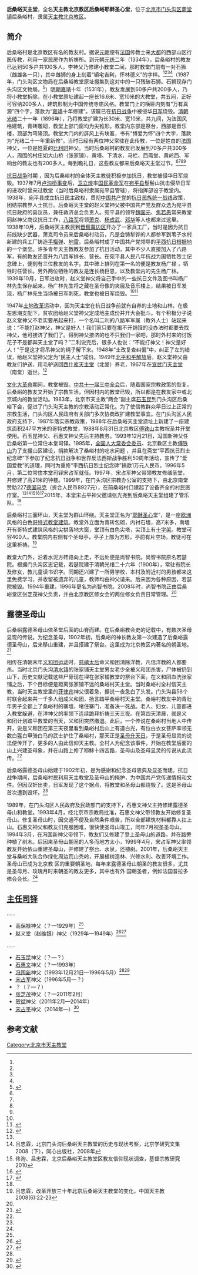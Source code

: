 '''后桑峪天主堂'''，全名'''天主教北京教区后桑峪耶稣圣心堂'''，位于[[北京市|北京市]][[门头沟区|门头沟区]][[斋堂镇|斋堂镇]]后桑峪村，隶属[[天主教北京教区|天主教北京教区]]。

==简介==
后桑峪村是北京教区有名的教友村。据说[[元朝|元朝]]便有[[法国|法国]]传教士来[[元大都|大都]]的西部山区行医传教，利用一家民房作为祈祷所。到元朝[[元统_(元朝)|元统]]二年（1334年），后桑峪村的教友已达到50多户共100多人。李神父乃修建小教堂二间，那时教堂门前有一对石狮（雌雄各一只），其中雌狮的身上刻着“镇宅吉利，怀林德义”的字样。<ref name=kao/><ref name=tong/><ref name=bh/><ref name=mtg/>（1987年，门头沟区文物局在后桑峪教堂原址搜集到这对中的一只残破石狮。石狮现存门头沟区文物局。<ref>{{Cite web|url =http://www.mzb.com.cn/html/report/134562-1.htm|title =河北献县张庄天主堂建堂150周年|author =|date =2010-07-09|publisher =中国民族宗教网|language =|accessdate =|quote =|deadurl =yes|archiveurl =https://web.archive.org/web/20161226221828/http://www.mzb.com.cn/html/report/134562-1.htm|archivedate =2016-12-26}}</ref>）[[明朝|明朝]][[嘉靖|嘉靖]]十年（1531年），教友发展到60多户共200多人，乃将小教堂拆除，在小教堂原址建起一座长16.6米、宽10米的大教堂，共五间，正好可容纳200多人，建筑形制为中国传统寺庙风格。教堂门上的横匾内刻有“万有真源”四个字，落款为“[[嘉靖|嘉靖]]十年修建”。该匾已在[[抗日战争|抗日战争]]中被侵华[[日军|日军]]烧毁。[[清朝|清朝]][[光绪|光绪]]二十一年（1896年），乃将教堂扩建为长30米、宽10米，共九间，为法国风格建筑，青砖雕砌，教堂上部门窗均为尖锥形。教堂内东部是祭台，西部是音乐楼，顶部为穹隆顶。教堂大门内的屏风上有块匾，书有“博爱为怀”四个大字，落款为“光绪二十一年重新修”。当时已经有两位神父常驻在此传教，一位是姓白的[[法国|法国]]神父，一位是姓夏的[[比利时|比利时]]神父。当时后桑峪村的教友已发展到70多户共300多人，周围的村庄如大山桥（张家铺）、黄塔、下清水、马栏、西斋堂、黄岭西、军响台的教友也有200多人。每到瞻礼日，这些教友都来后桑峪天主堂过节。<ref name=kao/><ref name=tong/><ref name=bh/><ref name=mtg/>

[[抗日战争|抗日战争]]时期 ，因为后桑峪村的全体天主教徒积极参加抗日，教堂被侵华日军烧毁。1937年7月[[卢沟桥事变|卢沟桥事变]]后，[[卫立煌|卫立煌]]率[[国民革命军|国民革命军]]在[[宛平县|宛平县]]髽髻山抗击侵华日军的进攻时曾来过教堂（当时后桑峪村隶属宛平县管辖），将指挥部设于教堂内。1938年，宛平县成立抗日民主政权，贯彻[[中国共产党|中国共产党]]的[[抗日民族统一战线|抗日民族统一战线]]政策，团结宗教界人士抗日。后桑峪天主堂的赵义堂神父被中国共产党及群众选为宛平县抗日政府的县议员，兼任救济总会负责人。宛平县的领导[[魏国元|魏国元]]、[[焦若愚|焦若愚]]常来教堂同赵神父商议抗日工作，[[八路军|八路军]]将领[[萧克|萧克]]、[[杨成武|杨成武]]、[[邓华|邓华]]等人也都来过这里。1938年10月，后桑峪天主教民到[[晋察冀边区|晋察冀边区]]开办了一家兵工厂，当时是因为抗日前线缺少武器，萧克司令员来后桑峪村动员，凡是会铸犁铧的人都参军到苇子水村新建的兵工厂铸造[[手榴弹|手榴弹]]、[[地雷|地雷]]。后桑峪村成了中国共产党领导的[[平西抗日根据地|平西抗日根据地]]的一个堡垒。许多青年天主教教友参加了抗日活动，其中不少人直接加入了八路军，有的教友还晋升为八路军排长、营长。在宛平县人民八年抗战为国牺牲烈士纪念碑上，便刻有三位教友的名字。其中碑上排列在第一名的便是教友杨广禄 ，牺牲时任营长。另外两位牺牲的教友是连长杨巨恩，以及教堂内的先生杨广林。1939年10月，日军进攻时，赵义堂神父将自己手中的一些抗日文件及图书叫杨广林先生保存起来，杨广林先生将之藏在圣母像的夹层及音乐楼上，结果被日军发现，杨广林先生当场被日军刺死，教堂也被日军烧毁。<ref name=bh/><ref>{{Cite web  |url =http://zjb.bjmtg.gov.cn/zjhdcs_fwzq/20141226/69.html  |title =后桑峪村天主教堂  |author =  |date =2014-12-26  |publisher =门头沟民族与宗教  |language =  |accessdate =  |quote =  |archive-url =https://web.archive.org/web/20161226221835/http://zjb.bjmtg.gov.cn/zjhdcs_fwzq/20141226/69.html  |archive-date =2016-12-26  |dead-url =yes  }}</ref>

1947年[[土地改革|土地改革]]运动中，因为天主堂在抗日战争前就有自养的土地和山林，在极左思潮支配下，贫农团给赵义堂神父定成地主成份并开大会批斗。有个积极分子说赵义堂神父不老实要吊起来打，一个名叫二利的八路军军属（教外人士）站起来说：“不能打赵神父，神父是好人！我们家只要在揭不开锅饿的没办法时都要去找神父，他可接济了我们了。得到神父接济的也不只我们一家吧，那时外村来的讨饭花子不是都奔天主堂了吗？”二利说完后，很多人也说：“不能打神父！神父是好人！”于是这才将吊神父的绳子解下来。1948年“土改复查纠偏”中，纠正了左的错误，给赵义堂神父定为“民主人士”成份。1949年[[北平和平解放|北平和平解放]]后，赵义堂神父由教友们护送，用毛驴送回[[西什库天主堂|西什库天主堂]]（北堂）养老，1967年在[[宣武门天主堂|宣武门天主堂]]（南堂）逝世。<ref name=zhanggy>{{Cite web |url = http://www.tianguangbao.org/2015.5.15/13.htm |title = 桑峪村神长教友的英勇抗战史 |author = 张光尧 |date = 2015-05-15 |publisher = 天光 |language =  |accessdate =  |quote =  |archive-date = 2016-12-26 |archive-url = https://web.archive.org/web/20161226220914/http://www.tianguangbao.org/2015.5.15/13.htm |dead-url = no }}</ref>

[[文化大革命|文化大革命]]期间，教堂被毁。[[中共十一届三中全会|中共十一届三中全会]]后，随着国家宗教政策的恢复，后桑峪的教友又开始了宗教生活，但因村内的教堂已毁，所以都是在教友家中或北京城内的教堂活动。1983年，北京市天主教“两会”副主席[[石玉昆|石玉昆]]到门头沟区后桑峪下会，促进了门头沟天主教的宗教活动正常化。为了使信教群众早日过上正常的宗教生活，门头沟区人民政府有关部门多次协商改扩建教堂事宜。在门头沟区人民政府支持下，1987年落实宗教政策，1988年在后桑峪天主堂遗址上新建了一座建筑面积247平方米的哥特式教堂，1988年8月31日北京教区[[傅铁山|傅铁山]]主教祝圣并开堂使用。石玉昆神父、石惠文神父先后主持教务。1993年12月21日，冯国新神父任后桑峪第一位常住本堂司铎。1995年，[[全国人大常委会委员|全国人大常委会委员]]、北京教区主教[[傅铁山|傅铁山]]为了支援山区建设，捐款解决了桑峪村的吃水问题 ，并且在斋堂“平西抗日烈士纪念碑”下参加了纪念抗日战争和世界反法西斯战争胜利50周年活动，宣传了“爱国爱教”的道理，同时为重修“平西抗日烈士纪念碑”捐款1万元人民币。1996年5月，第二位常住本堂司铎宋占军就任。1997年，宋占军神父带领教友修缮圣堂，并修建了高21米的钟楼。1999年，在门头沟区宗教办公室的支持下，由北京南堂赞助227[[德国马克|德国马克]]（折合人民币8927元），在前桑峪村口建起了设备齐全的村民医疗室。<ref name=bh/><ref name=kao>吕忠霖，北京门头沟后桑峪天主教堂的历史与现状考察，北京学研究文集2008（下），同心出版社，2008年</ref><ref name=tong>佟洵、吕忠霖，北京后桑峪天主教堂区教友信仰现状调查，基督宗教研究2010</ref><ref>{{Cite web|url =http://www.bj.xinhuanet.com/bjpd_sdwm/2004-03/25/content_1846757.htm|title =后桑峪堂|author =|date =2004-03-25|publisher =新华网|language =|accessdate =|quote =|deadurl =yes|archiveurl =https://web.archive.org/web/20161226215837/http://www.bj.xinhuanet.com/bjpd_sdwm/2004-03/25/content_1846757.htm|archivedate =2016-12-26}}</ref><ref name=mtg>{{Cite web |url = http://zjb.bjmtg.gov.cn/zjhdcs_fwzq/20141226/69.html |title = 后桑峪村天主教堂 |author =  |date = 2014-12-26 |publisher = 门头沟民族与宗教 |language =  |accessdate =  |quote =  |archive-url = https://web.archive.org/web/20161226221835/http://zjb.bjmtg.gov.cn/zjhdcs_fwzq/20141226/69.html |archive-date = 2016-12-26 |dead-url = yes }}</ref>2015年，本堂宋占平神父邀请张光尧到后桑峪天主堂组建了管乐队。<ref name=zhanggy/>

后桑峪村三面环山，天主堂为群山环绕。天主堂正名为“[[耶稣圣心|耶稣圣心]]堂”，是一座[[欧洲|欧洲]]风格的白色[[哥特式建筑|哥特式教堂建筑]]。教堂外立面为青砖包砌，内衬石墙，高7米多，南墙开有哥特式建筑风格的尖拱落地大窗，堂顶有白色尖塔，尖顶上有[[十字架|十字架]]。教堂可容400人。教堂院内右侧有个圣母亭，亭子上部为方形，亭前有片空场，教徒可在这里祈祷。<ref name=bh>吕忠霖，改革开放三十年北京后桑峪天主教堂的变化，中国天主教2008(6):22-23</ref>

教堂大门外，沿着水泥方砖路向上走，不远处便是尚智书院。尚智书院原名若瑟院。根据门头沟区志记载，若瑟院建于清朝光绪二十六年（1900年），常驻有院长及修女，教儿童读书识字。同期还兴建了一所男学校，本村及附近村的男孩都来这里免费学习，并收留被遗弃的儿童，教师均由神父请来。后来因为各种原因，若瑟院被毁。1994年重建，1996年更名为尚智书院。2008年时，尚智书院正由后桑峪堂区张芝茂神父负责，并由北京教区修女会的两位修女负责日常管理。<ref name=bh/>

==露德圣母山==
后桑峪露德圣母山依圣堂后面的山脊而建。在后桑峪教会史的记载中，有数次圣母显现的传说。为纪念圣母，1902年初，后桑峪的神长教友第一次建造了后桑峪露德圣母山，后来移山重建，并且搭建了祭台。这里成为北京教区内著名的朝圣地。<ref>{{Cite web |url = http://www.xinde.org/News/show/id/36038.html |title = 河北：献县教区神长教友赴北京后桑峪朝圣 |author = 张祝永 |date = 2016-08-26 |publisher = 信德网 |language =  |accessdate =  |quote =  |archive-date = 2019-09-29 |archive-url = https://web.archive.org/web/20190929130909/https://www.xinde.org/News/show/id/36038.html |dead-url = no }}</ref>

相传在清朝末年[[义和团运动|义和团运动]]时，[[慈禧太后|慈禧太后]]命义和团清除洋教，凡信洋教的人都要杀。当时北京门头沟[[清水镇|清水镇]]的张家铺天主堂男女老少全被义和团杀害，尸体被扔到山下，历史文献记载这些尸骨现在埋在张家铺教堂的祭台下面。在义和团血洗张家铺之后，下个目标便是距离张家铺不远的桑峪村天主堂。当时桑峪村全村信天主教，当时天主教堂里的[[菲律宾|菲律宾]]神父很着急，据说一夜急白了头发。门头沟县58个村联合起来共一千多人组成义和团，扬言踏平桑峪村天主堂。桑峪村教友中的青壮年男子全都上了桑峪村的寨墙，堵住寨门，准备决一死战。老人、妇女、儿童都进入教堂躲避，在洋神父的率领下连续跪拜祈祷三天三夜。在第四天清晨，就是义 和团计划踏平教堂的当天，义和团突然撤退。此后，一个传说在桑峪村当地人中传开，说是义和团在第三天夜里看到桑峪村后山上有道白光，有位白衣女菩萨率领无数白盔白甲骑白马的武士护住了桑峪村，那天正是[[圣母升天日|圣母升天日]]，于是圣母显灵的说法便传开了，更多的人由此信仰天主教。全村人为纪念该事件，开始在教堂后面的山上兴建圣母象，并在山路上修了耶稣十四苦路，圣母山及圣母显灵的传说从此流传。<ref name=bh/>

后桑峪露德圣母山始建于1902年初，是为感谢和纪念圣母恩典及显圣而建。抗日战争期间，后桑峪村民利用天主教堂及圣母山的掩护，为中国共产党传递情报和文件。但因汉奸出卖，日军发现了这个据点，将教堂和圣母山都烧毁了。这是圣母山首次遭到毁坏。<ref name=bh/>

1989年，在门头沟区人民政府及民政部门的支持下，石惠文神父主持修建露德圣母山和教堂。1993年4月，经北京市宗教局批准，石惠文神父带领教友开始修复圣母山。修复圣母山时，因交通不便及自然条件艰苦，所以全部建筑材料都靠人扛上山。石惠文神父和教友们克服困难，很快使圣母山竣工，同年7月祝圣圣母山。1994年3月，在冯国新神父带领下，教友们又修建了登上圣母山的道路，并在路旁种植了树木。后因来圣母山朝圣的人多而地方太小，1999年4月，宋占军神父率领教友开始依山重建圣母山，并修建了祭台、水泉，还植树。2001年，后桑峪天主堂与桑峪大队合作绿化周边荒山秃岭，开展植树造林、兴修水利、改善环境工作。圣母山已成为北京教 区的重要朝圣地，每年来露德圣母山朝圣的教友很多，尤其是圣母月、玫瑰月时来朝圣的教友更多，其中也有外 国朝圣者，例如法国普拉多修会会长。<ref name=bh/>

==[[主任司铎|主任司铎]]==
……
*高保禄神父（？—1929年）<ref name=yang/>
*赵义堂（赵维银）神父（1929年—1949年）<ref name=yang>{{Cite web |url = http://www.tianguangbao.org/2015.6.15/18.htm |title = 信仰纯洁心仁爱  抗日救亡大义彰——记后桑峪天主教抗战先驱赵义堂神父（上） |author = 杨广民 |date = 2015-06-15 |publisher = 天光 |language =  |accessdate =  |quote =  |archive-date = 2016-12-26 |archive-url = https://web.archive.org/web/20161226215821/http://www.tianguangbao.org/2015.6.15/18.htm |dead-url = no }}</ref><ref>{{Cite web |url = http://www.tianguangbao.org/2015.7.15/17.htm |title = 信仰纯洁心仁爱  抗日救亡大义彰——记后桑峪天主教抗战先驱赵义堂神父（下） |author = 杨广民 |date =  |publisher = 天光 |language =  |accessdate =  |quote =  |archive-date = 2016-12-26 |archive-url = https://web.archive.org/web/20161226220112/http://www.tianguangbao.org/2015.7.15/17.htm |dead-url = no }}</ref>
……
*[[石玉昆_(北京神父)|石玉昆]]神父（？—？）
*[[石惠文|石惠文]]神父（？—1993年）
*[[冯国新_(北京神父)|冯国新]]神父（1993年12月21日—1996年5月）<ref name=bh/><ref>{{Cite web |url = http://news.sina.com.cn/c/2001-11-08/394707.html |title = 三联生活周刊：北京的天主教空间 |author =  |date = 2001-11-08 |publisher = 新浪 |language =  |accessdate =  |quote =  |archive-date = 2016-12-26 |archive-url = https://web.archive.org/web/20161226215531/http://news.sina.com.cn/c/2001-11-08/394707.html |dead-url = no }}</ref>
*[[宋占军|宋占军]]神父（1996年5月—？）
*？（？—？）
*[[张芝茂|张芝茂]]神父（？—2011年2月）
*[[贺斌_(北京神父)|贺斌]]神父（2011年2月—2014年）
*[[宋占平|宋占平]]神父（2014年—）<ref>{{Cite web |url = http://www.chinacatholic.org/News/show/id/34764.html |title = 北京：天主教北京教区神职人员2016年最新调动名单 |author =  |date = 2016-03-31 |publisher = 信德网 |language =  |accessdate =  |quote =  |archive-date = 2016-12-26 |archive-url = https://web.archive.org/web/20161226060200/http://www.chinacatholic.org/News/show/id/34764.html |dead-url = no }}</ref>

==参考文献==
{{reflist}}

{{北京教堂}}
[[Category:北京市天主教堂|Category:北京市天主教堂]]